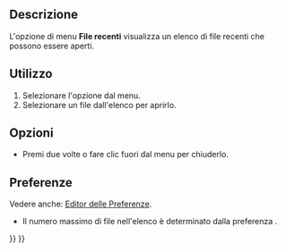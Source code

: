 <languages/>

{{Docnav/it
|[[Std_Open/it|Apri]]
|[[Std_CloseActiveWindow/it|Chiudi]]
|[[Std_File_Menu/it|Manu File]]
|IconL=Std_Open.svg
|IconR=Std_CloseActiveWindow.svg
|IconC=Freecad.svg
}}

{{GuiCommand/it
|Name=Std_RecentFiles
|Name/it=File recenti
|Empty=1
|MenuLocation=File → Apri Recenti
|Workbenches=Tutti
|SeeAlso=[[Std_Open/it|Apri]], [[Std_Import/it|Importa]]
}}

<span id="Description"></span>
==Descrizione==

L'opzione di menu '''File recenti''' visualizza un elenco di file recenti che possono essere aperti.

<span id="Usage"></span>
==Utilizzo==

# Selezionare l'opzione {{MenuCommand|File → Apri Recenti}} dal menu.
# Selezionare un file dall'elenco per aprirlo.

<span id="Options"></span>
==Opzioni==

* Premi {{KEY|Esc}} due volte o fare clic fuori dal menu per chiuderlo.

<span id="Preferences"></span>
==Preferenze==

Vedere anche: [[Preferences_Editor/it|Editor delle Preferenze]].

* Il numero massimo di file nell'elenco è determinato dalla preferenza {{MenuCommand|Modifica → Preferenze... → Generale → Generale → Dimensione dell'elenco dei file recenti}}.


{{Docnav/it
|[[Std_Open/it|Apri]]
|[[Std_CloseActiveWindow/it|Chiudi]]
|[[Std_File_Menu/it|Manu File]]
|IconL=Std_Open.svg
|IconR=Std_CloseActiveWindow.svg
|IconC=Freecad.svg
}}

{{Std_Base_navi{{#translation:}}}}
{{Userdocnavi{{#translation:}}}}